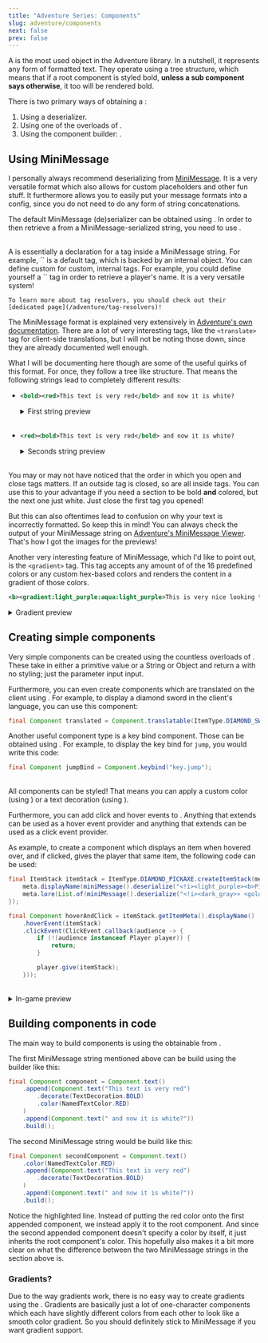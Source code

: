 ```yaml
---
title: "Adventure Series: Components"
slug: adventure/components
next: false
prev: false
---
```




A <JavaDocs id="Component"/> is the most used object in the Adventure library. In a nutshell, it represents any form of formatted text. They operate using a tree structure,
which means that if a root component is styled bold, **unless a sub component says otherwise**, it too will be rendered bold.

There is two primary ways of obtaining a <JavaDocs id="Component"/>:

1. Using a <JavaDocs id="MiniMessage"/> deserializer.
2. Using one of the overloads of <JavaDocs id="Component" method="text(java.lang.String)" name="Component.text(...)"/>.
3. Using the component builder: <JavaDocs id="Component" method="text()" name="Component.text()"/>.

## Using MiniMessage

I personally always recommend deserializing from [MiniMessage](https://docs.advntr.dev/minimessage/format.html). It is a very versatile format which also allows for custom
placeholders and other fun stuff. It furthermore allows you to easily put your message formats into a config, since you do not need to do any form of string concatenations.

The default MiniMessage (de)serializer can be obtained using <JavaDocs id="MiniMessage" method="miniMessage()" name="MiniMessage.miniMessage()"/>.
In order to then retrieve a <JavaDocs id="Component"/> from a MiniMessage-serialized string, you need to use <JavaDocs
  id="MiniMessage"
  method="deserialize(java.lang.String,net.kyori.adventure.text.minimessage.tag.resolver.TagResolver...)"
  name="deserialize(String, TagResolver...)"
/>.

<br/>
<Aside title="What are TagResolvers?" type="tip">
    A <JavaDocs id="TagResolver"/> is essentially a declaration for a tag inside a MiniMessage string. For example, `<bold>` is a default tag, which is backed by an internal
    <JavaDocs id="TagResolver"/> object. You can define custom <JavaDocs id="TagResolver" name="TagResolvers"/> for custom, internal tags. For example, you could define yourself
    a `<player>` tag in order to retrieve a player's name. It is a very versatile system!

    To learn more about tag resolvers, you should check out their [dedicated page](/adventure/tag-resolvers)!
</Aside>

The MiniMessage format is explained very extensively in [Adventure's own documentation](https://docs.advntr.dev/minimessage/format.html). There are a lot of very interesting tags, like the
`<translate>` tag for client-side translations, but I will not be noting those down, since they are already documented well enough.

What I will be documenting here though are some of the useful quirks of this format. For once, they follow a tree like structure. That means the following strings lead to completely
different results:

- ```xml showLineNumbers=false
  <bold><red>This text is very red</bold> and now it is white?
  ```

  <details>
    <summary>First string preview</summary>
    <img src={MMOnePng.src} />
  </details>
  <br />

- ```xml showLineNumbers=false
  <red><bold>This text is very red</bold> and now it is white?
  ```
  <details>
    <summary>Seconds string preview</summary>
    <img src={MMTwoPng.src} /> <br />
    This one isn't actually white at the end.
  </details>
  <br />

You may or may not have noticed that the order in which you open and close tags matters. If an outside tag is closed, so are all inside tags. You can use this to your advantage
if you need a section to be bold **and** colored, but the next one just white. Just close the first tag you opened!

But this can also oftentimes lead to confusion on why your text is incorrectly formatted. So keep this in mind! You can always check the output of your MiniMessage string
on [Adventure's MiniMessage Viewer](https://webui.advntr.dev). That's how I got the images for the previews!

Another very interesting feature of MiniMessage, which I'd like to point out, is the `<gradient>` tag. This tag accepts any amount of of the 16 predefined colors or any
custom hex-based colors and renders the content in a gradient of those colors.

```xml showLineNumbers=false
<b><gradient:light_purple:aqua:light_purple>This is very nice looking text
```

<details>
  <summary>Gradient preview</summary>
  <img src={MMGradientPng.src} />
</details>

## Creating simple components

Very simple components can be created using the countless overloads of <JavaDocs id="Component" name="Component.text(...)" method="text(java.lang.String)"/>. These take in either a
primitive value or a String or Object and return a <JavaDocs id="Component"/> with no styling; just the parameter input input.

Furthermore, you can even create components which are translated on the client using
<JavaDocs id="Component" name="Component.translatable(Translatable)" method="translatable(net.kyori.adventure.translation.Translatable)"/>. For example, to display a diamond sword in the
client's language, you can use this component:

```java
final Component translated = Component.translatable(ItemType.DIAMOND_SWORD);
```

Another useful component type is a key bind component. Those can be obtained using <JavaDocs id="Component" name="Component.keybind(String)"
method="keybind(java.lang.String)"/>. For example, to display the key bind for `jump`, you would write this code:

```java
final Component jumpBind = Component.keybind("key.jump");
```

<br/>
All components can be styled! That means you can apply a custom color (using <JavaDocs id="Component" name="#color(TextColor)" method="color(net.kyori.adventure.text.format.TextColor)"/>)
or a text decoration (using <JavaDocs id="Component" name="#decorate(TextDecoration)" method="decorate(net.kyori.adventure.text.format.TextDecoration)"/>).

Furthermore, you can add click and hover events to <JavaDocs id="Component" name="Components"/>. Anything that extends <JavaDocs id="HoverEventSource"/> can be used as a hover event provider
and anything that extends <JavaDocs id="ClickEvent"/> can be used as a click event provider.

As example, to create a component which displays an item when hovered over, and if clicked, gives the player that same item, the following code can be used:
```java
final ItemStack itemStack = ItemType.DIAMOND_PICKAXE.createItemStack(meta -> {
    meta.displayName(miniMessage().deserialize("<!i><light_purple><b>Pickaxe"));
    meta.lore(List.of(miniMessage().deserialize("<!i><dark_gray>» <gold><b>Legendary Pickaxe")));
});

final Component hoverAndClick = itemStack.getItemMeta().displayName()
    .hoverEvent(itemStack)
    .clickEvent(ClickEvent.callback(audience -> {
        if (!(audience instanceof Player player)) {
            return;
        }

        player.give(itemStack);
    }));
```

<br/>
<details>
    <summary>In-game preview</summary>
    <FullWidthVideo src={HoverAndClickMp4}/>
</details>

## Building components in code

The main way to build components is using the <JavaDocs id="TextComponentBuilder" name="TextComponent.Builder"/> obtainable
from <JavaDocs id="Component" method="text()" name="Component.text()"/>.

The first MiniMessage string mentioned above can be build using the builder like this:

```java showLineNumbers=false
final Component component = Component.text()
    .append(Component.text("This text is very red")
        .decorate(TextDecoration.BOLD)
        .color(NamedTextColor.RED)
    )
    .append(Component.text(" and now it is white?"))
    .build();
```

The second MiniMessage string would be build like this:

```java showLineNumbers=false {2}
final Component secondComponent = Component.text()
    .color(NamedTextColor.RED)
    .append(Component.text("This text is very red")
        .decorate(TextDecoration.BOLD)
    )
    .append(Component.text(" and now it is white?"))
    .build();
```

Notice the highlighted line. Instead of putting the red color onto the first appended component, we instead apply it to the root component. And since the second appended
component doesn't specify a color by itself, it just inherits the root component's color. This hopefully also makes it a bit more clear on what the difference between
the two MiniMessage strings in the section above is.

### Gradients?

Due to the way gradients work, there is no easy way to create gradients using the <JavaDocs id="TextComponentBuilder" name="TextComponent.Builder"/>.
Gradients are basically just a lot of one-character components which each have slightly different colors from each other to look like a smooth color gradient.
So you should definitely stick to MiniMessage if you want gradient support.
